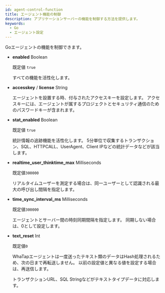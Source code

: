 ```yaml
---
id: agent-control-function
title: エージェント機能の制御
description: アプリケーションサーバーの機能を制御する方法を提供します。
keywords:
  - Go
  - エージェント設定
---
```


Goエージェントの機能を制御できます。

- **enabled** <span class='type'>Boolean</span>

  既定値 `true`

  すべての機能を活性化します。

- **accesskey** / **license** <span class='type'>String</span>

  エージェントを設置する時、付与されたアクセスキーを設定します。 アクセスキーには、エージェントが属するプロジェクトとセキュリティ通信のためのパスワードキーが含まれます。

- **stat_enabled** <span class='type'>Boolean</span>

  既定値 `true`

  統計情報の追跡機能を活性化します。 5分単位で収集するトランザクション、SQL、HTTPCALL、UserAgent、Client IPなどの統計データなどが該当します。

- **realtime_user_thinktime_max** <span class='type'>Milliseconds</span>

  既定値`300000`

  リアルタイムユーザーを測定する場合は、同一ユーザーとして認識される最大の呼び出し間隔を指定します。

- **time_sync_interval_ms** <span class='type'>Milliseconds</span>

  既定値`300000`

  エージェントとサーバー間の時刻同期間隔を指定します。 同期しない場合は、0として設定します。

- **text_reset** <span class='type'>Int</span>

  既定値`0`

  WhaTapエージェントは一度送ったテキスト類のデータはHash処理されるため、次の日まで再転送しません。 以前の設定値と異なる値を設定する場合は、再送信します。

  トランザクションURL、SQL Stringなどがテキストタイプデータに対応します。
